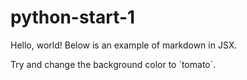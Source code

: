 # python-start-1
Hello, world!
Below is an example of markdown in JSX.

<div style={{padding: '1rem', backgroundColor: 'violet'}}>
  Try and change the background color to `tomato`.
</div>
